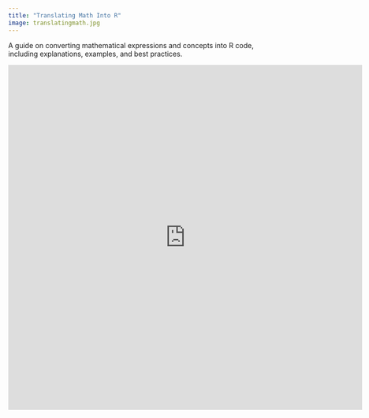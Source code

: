 ```yaml
---
title: "Translating Math Into R"
image: translatingmath.jpg
---
```


```{=html}
<p>A guide on converting mathematical expressions and concepts into R code, including  explanations, examples, and best practices.</p>

<iframe src="https://docs.google.com/gview?url=https://selina-cheng.github.io/assets/translating_math_into_R.pdf&embedded=true" style="width:718px; height:700px;" frameborder="0"></iframe>

```